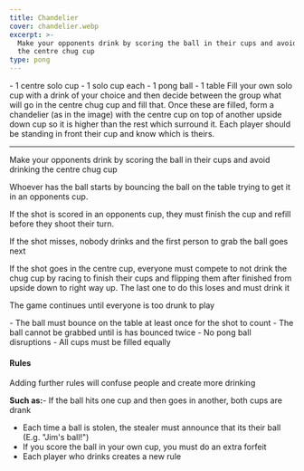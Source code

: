 ```yaml
---
title: Chandelier
cover: chandelier.webp
excerpt: >-
  Make your opponents drink by scoring the ball in their cups and avoid drinking
  the centre chug cup
type: pong
---
```


<GameHero
  cover="/BeerGoggleGames/images/chandelier.webp"
  alt="Chandelier"
/>

<GameSection title="Equipment" icon="/BeerGoggleGames/images/liquor.webp">
-   1 centre solo cup
-   1 solo cup each
-   1 pong ball
-   1 table
</GameSection>

<GameSection title="Setup" icon="/BeerGoggleGames/images/settings.webp">
Fill your own solo cup with a drink of your choice and then decide between the group what will go in the centre chug cup and fill that. Once these are filled, form a chandelier (as in the image) with the centre cup on top of another upside down cup so it is higher than the rest which surround it. Each player should be standing in front their cup and know which is theirs.

* * *
</GameSection>

<GameSection title="Aim of the Game" icon="/BeerGoggleGames/images/target.webp">
<p>Make your opponents drink by scoring the ball in their cups and avoid drinking the centre chug cup</p>
</GameSection>

<GameSection title="How to Play" icon="/BeerGoggleGames/images/question.webp">
Whoever has the ball starts by bouncing the ball on the table trying to get it in an opponents cup.

If the shot is scored in an opponents cup, they must finish the cup and refill before they shoot their turn.

If the shot misses, nobody drinks and the first person to grab the ball goes next

If the shot goes in the centre cup, everyone must compete to not drink the chug cup by racing to finish their cups and flipping them after finished from upside down to right way up. The last one to do this loses and must drink it

The game continues until everyone is too drunk to play
</GameSection>

<GameSection title="Rules" icon="/BeerGoggleGames/images/rules.webp">
-   The ball must bounce on the table at least once for the shot to count
-   The ball cannot be grabbed until is has bounced twice
-   No pong ball disruptions
-   All cups must be filled equally
</GameSection>

<GameSection title="Special Edition" icon="/BeerGoggleGames/images/special.webp">

<h4>Rules</h4>

Adding further rules will confuse people and create more drinking

**Such as:**-   If the ball hits one cup and then goes in another, both cups are drank
-   Each time a ball is stolen, the stealer must announce that its their ball (E.g. "Jim's ball!")
-   If you score the ball in your own cup, you must do an extra forfeit
-   Each player who drinks creates a new rule
</GameSection>

<ShareButtons title="Chandelier" />

<FeedbackCard>
</FeedbackCard>
